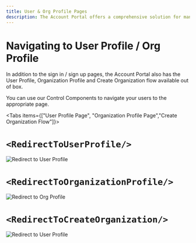 ```yaml
---
title: User & Org Profile Pages
description: The Account Portal offers a comprehensive solution for managing user authentication and profile management in your web application and is the fastest way to add Clerk's authentication to your application with minimal code required.
---
```



# Navigating to User Profile / Org Profile

In addition to the sign in / sign up pages, the Account Portal also has the User Profile, Organization Profile and Create Organization flow available out of box. 

You can use our Control Components to navigate your users to the appropriate page.

<Tabs items={["User Profile Page", "Organization Profile Page","Create Organization Flow"]}>
<Tab>

# `<RedirectToUserProfile/>`

![Redirect to User Profile](/docs/images/account-portal/account_portal_user_profile.png)

</Tab>
<Tab>

# `<RedirectToOrganizationProfile/>`

![Redirect to Org Profile](/docs/images/account-portal/account_portal_org_profile.png)

</Tab>
<Tab>

# `<RedirectToCreateOrganization/>`

![Redirect to User Profile](/docs/images/account-portal/account_portal_create_org.png)

</Tab>
</Tabs>
